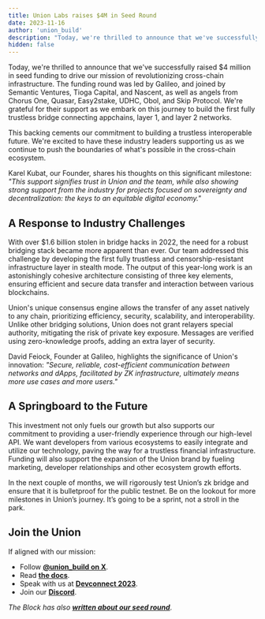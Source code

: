 ```yaml
---
title: Union Labs raises $4M in Seed Round
date: 2023-11-16
author: 'union_build'
description: "Today, we're thrilled to announce that we've successfully raised $4 million in seed funding to drive our mission of revolutionizing cross-chain infrastructure."
hidden: false
---
```


Today, we're thrilled to announce that we've successfully raised $4 million in seed funding to drive our mission of revolutionizing cross-chain infrastructure. The funding round was led by Galileo, and joined by Semantic Ventures, Tioga Capital, and Nascent, as well as angels from Chorus One, Quasar, Easy2stake, UDHC, Obol, and Skip Protocol. We're grateful for their support as we embark on this journey to build the first fully trustless bridge connecting appchains, layer 1, and layer 2 networks.

This backing cements our commitment to building a trustless interoperable future. We're excited to have these industry leaders supporting us as we continue to push the boundaries of what's possible in the cross-chain ecosystem.

Karel Kubat, our Founder, shares his thoughts on this significant milestone: _"This support signifies trust in Union and the team, while also showing strong support from the industry for projects focused on sovereignty and decentralization: the keys to an equitable digital economy."_

## A Response to Industry Challenges

With over $1.6 billion stolen in bridge hacks in 2022, the need for a robust bridging stack became more apparent than ever. Our team addressed this challenge by developing the first fully trustless and censorship-resistant infrastructure layer in stealth mode. The output of this year-long work is an astonishingly cohesive architecture consisting of three key elements, ensuring efficient and secure data transfer and interaction between various blockchains.

Union's unique consensus engine allows the transfer of any asset natively to any chain, prioritizing efficiency, security, scalability, and interoperability. Unlike other bridging solutions, Union does not grant relayers special authority, mitigating the risk of private key exposure. Messages are verified using zero-knowledge proofs, adding an extra layer of security.

David Feiock, Founder at Galileo, highlights the significance of Union's innovation: _"Secure, reliable, cost-efficient communication between networks and dApps, facilitated by ZK infrastructure, ultimately means more use cases and more users."_

## A Springboard to the Future

This investment not only fuels our growth but also supports our commitment to providing a user-friendly experience through our high-level API. We want developers from various ecosystems to easily integrate and utilize our technology, paving the way for a trustless financial infrastructure. Funding will also support the expansion of the Union brand by fueling marketing, developer relationships and other ecosystem growth efforts.

In the next couple of months, we will rigorously test Union’s zk bridge and ensure that it is bulletproof for the public testnet. Be on the lookout for more milestones in Union’s journey. It’s going to be a sprint, not a stroll in the park.

## Join the Union

If aligned with our mission:

- Follow **[@union_build on X](https://x.com/union_build)**.
- Read **[the docs](https://docs.union.build)**.
- Speak with us at **[Devconnect 2023](https://devconnect.org/)**.
- Join our **[Discord](https://discord.com/invite/union-build)**.

_The Block has also **[written about our seed round](https://www.theblock.co/post/263310/union-labs-raises-4-million-to-develop-cross-chain-bridge-enabled-by-zk-proofs)**_.
